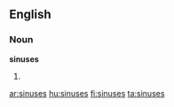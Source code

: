 ==English==

===Noun===
'''sinuses'''

# {{plural of|[[sinus]]}}

[[ar:sinuses]]
[[hu:sinuses]]
[[fi:sinuses]]
[[ta:sinuses]]